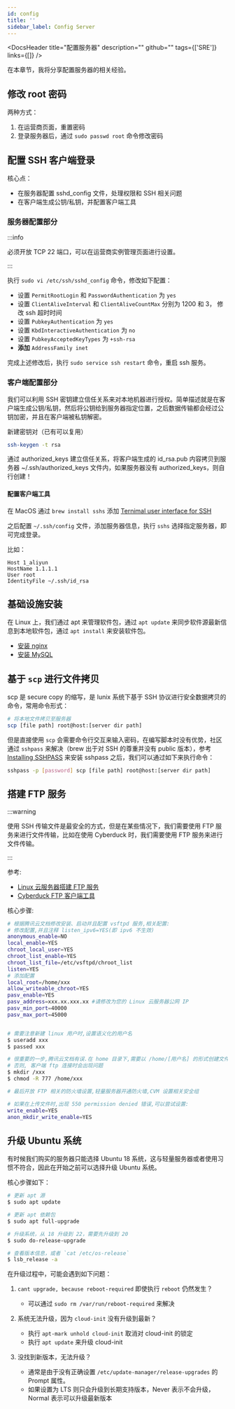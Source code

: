 ```yaml
---
id: config
title: ''
sidebar_label: Config Server
---
```



<DocsHeader
  title="配置服务器"
  description=""
  github=""
  tags={['SRE']}
  links={[]}
/>

在本章节，我将分享配置服务器的相关经验。

## 修改 root 密码

两种方式：

1. 在运营商页面，重置密码
2. 登录服务器后，通过 `sudo passwd root` 命令修改密码

## 配置 SSH 客户端登录

核心点：

- 在服务器配置 sshd_config 文件，处理权限和 SSH 相关问题
- 在客户端生成公钥/私钥，并配置客户端工具

### 服务器配置部分

:::info

必须开放 TCP 22 端口，可以在运营商实例管理页面进行设置。

:::

执行 `sudo vi /etc/ssh/sshd_config` 命令，修改如下配置：

- 设置 `PermitRootLogin` 和 `PasswordAuthentication` 为 `yes`
- 设置 `ClientAliveInterval` 和 `ClientAliveCountMax` 分别为 1200 和 3， 修改 ssh 超时时间
- 设置 `PubkeyAuthentication` 为 `yes`
- 设置 `KbdInteractiveAuthentication` 为 `no`
- 设置 `PubkeyAcceptedKeyTypes` 为 `+ssh-rsa`
- **添加** `AddressFamily inet`

完成上述修改后，执行 `sudo service ssh restart` 命令，重启 ssh 服务。

### 客户端配置部分

我们可以利用 SSH 密钥建立信任关系来对本地机器进行授权。简单描述就是在客户端生成公钥/私钥，然后将公钥给到服务器指定位置，之后数据传输都会经过公钥加密，并且在客户端被私钥解密。

新建密钥对（已有可以复用）

```bash
ssh-keygen -t rsa
```

通过 authorized_keys 建立信任关系，将客户端生成的 id_rsa.pub 内容拷贝到服务器 ~/.ssh/authorized_keys 文件内，如果服务器没有 authorized_keys，则自行创建！

#### 配置客户端工具

在 MacOS 通过 `brew install sshs` 添加 [Ternimal user interface for SSH](https://github.com/quantumsheep/sshs)

之后配置 `~/.ssh/config` 文件，添加服务器信息，执行 `sshs` 选择指定服务器，即可完成登录。

比如：

```title=~/.ssh/config
Host 1_aliyun
HostName 1.1.1.1
User root
IdentityFile ~/.ssh/id_rsa
```

## 基础设施安装

在 Linux 上，我们通过 apt 来管理软件包，通过 `apt update` 来同步软件源最新信息到本地软件包，通过 `apt install` 来安装软件包。

- [安装 nginx](./nginx#install)
- [安装 MySQL](/docs/before-dev/data-services/entry/#linux-安装-mysql)

## 基于 `scp` 进行文件拷贝

scp 是 secure copy 的缩写，是 lunix 系统下基于 SSH 协议进行安全数据拷贝的命令，常用命令形式：

```bash
# 将本地文件拷贝至服务器
scp [file path] root@host:[server dir path]
```

但是直接使用 `scp` 会需要命令行交互来输入密码，在编写脚本时没有优势，社区通过 `sshpass` 来解决（brew 出于对 SSH 的尊重并没有 public 版本），参考 [Installing SSHPASS](https://gist.github.com/arunoda/7790979) 来安装 sshpass 之后，我们可以通过如下来执行命令：

```bash
sshpass -p [password] scp [file path] root@host:[server dir path]
```

## 搭建 FTP 服务

:::warning

使用 SSH 传输文件是最安全的方式，但是在某些情况下，我们需要使用 FTP 服务来进行文件传输，比如在使用 Cyberduck 时，我们需要使用 FTP 服务来进行文件传输。

:::

参考:

- [Linux 云服务器搭建 FTP 服务](https://cloud.tencent.com/document/product/213/10912)
- [Cyberduck FTP 客户端工具](https://cyberduck.io/)

核心步骤:

```bash
# 根据腾讯云文档修改安装、启动并且配置 vsftpd 服务,相关配置:
# 修改配置,并且注释 listen_ipv6=YES(即 ipv6 不生效)
anonymous_enable=NO
local_enable=YES
chroot_local_user=YES
chroot_list_enable=YES
chroot_list_file=/etc/vsftpd/chroot_list
listen=YES
# 添加配置
local_root=/home/xxx
allow_writeable_chroot=YES
pasv_enable=YES
pasv_address=xxx.xx.xxx.xx #请修改为您的 Linux 云服务器公网 IP
pasv_min_port=40000
pasv_max_port=45000


# 需要注意新建 linux 用户时,设置语义化的用户名
$ useradd xxx
$ passed xxx

# 很重要的一步,腾讯云文档有误.在 home 目录下,需要以 /home/[用户名] 的形式创建文件夹,并且赋予权限
# 否则, 客户端 ftp 连接时会出现问题
$ mkdir /xxx
$ chmod -R 777 /home/xxx

# 最后开放 FTP 相关的防火墙设置,轻量服务器开通防火墙,CVM 设置相关安全组

# 如果在上传文件时,出现 550 permission denied 错误,可以尝试设置:
write_enable=YES
anon_mkdir_write_enable=YES
```

## 升级 Ubuntu 系统

有时候我们购买的服务器只能选择 Ubuntu 18 系统，这与轻量服务器或者使用习惯不符合，因此在开始之前可以选择升级 Ubuntu 系统。

核心步骤如下：

```bash
# 更新 apt 源
$ sudo apt update

# 更新 apt 依赖包
$ sudo apt full-upgrade

# 升级系统，从 18 升级到 22，需要先升级到 20
$ sudo do-release-upgrade

# 查看版本信息，或者 `cat /etc/os-release`
$ lsb_release -a
```

在升级过程中，可能会遇到如下问题：

1. `cant upgrade, because reboot-required` 即使执行 `reboot` 仍然发生？

   - 可以通过 `sudo rm /var/run/reboot-required` 来解决

2. 系统无法升级，因为 `cloud-init` 没有升级到最新？

   - 执行 `apt-mark unhold cloud-init` 取消对 cloud-init 的锁定
   - 执行 `apt update` 来升级 cloud-init

3. 没找到新版本，无法升级？

   - 通常是由于没有正确设置 `/etc/update-manager/release-upgrades` 的 Prompt 属性。
   - 如果设置为 LTS 则只会升级到长期支持版本，Never 表示不会升级，Normal 表示可以升级最新版本
